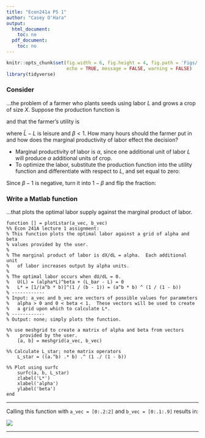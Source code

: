 ```yaml
---
title: "Econ241a PS 1"
author: "Casey O'Hara"
output:
  html_document:
    toc: no
  pdf_document:
    toc: no
---
```


``` r

knitr::opts_chunk$set(fig.width = 6, fig.height = 4, fig.path = 'Figs/',
                      echo = TRUE, message = FALSE, warning = FALSE)
library(tidyverse)
```

### Consider 

...the problem of a farmer who plants seeds using labor $L$ and grows a crop of
size $X$. Suppose the production function is

\begin{align*}
X = \alpha L
\end{align*}

and that the farmer’s utility is

\begin{align*}
U(X, L) = X^\beta + (\bar{L} - L)
\end{align*}

where $\bar{L} - L$ is leisure and $\beta < 1$. How many hours should the farmer put in and how does the
marginal productivity of labor effect the decision? 

* Marginal productivity of labor is $\alpha$, since one additional unit of labor $L$ will produce $\alpha$ additional units of crop.
* To optimize the labor, substitute the production function into the utility function and differentiate with respect to $L$, and set equal to zero:

\begin{align*}
  U(X, L)       &= X^\beta + (\bar{L} - L) = (\alpha L)^\beta + (\bar{L} - L)\\
  \frac{dU}{dL} &= \beta \alpha^\beta L^{\beta - 1} - 1 = 0\\
  L^*           &= \left(\frac{1}{\alpha^\beta \beta}\right)^\frac{1}{\beta-1}
\end{align*}
Since $\beta - 1$ is negative, turn it into $1 - \beta$ and flip the fraction:
\begin{align*}
  L^* = (\alpha^\beta \beta)^\frac{1}{1 - \beta}\\
\end{align*}

### Write a Matlab function 

...that plots the optimal labor supply against the marginal product of labor.

```
function [] = plotLstar(a_vec, b_vec)
%% Econ 241A lecture 1 assignment: 
% This function plots the optimal labor against a grid of alpha and beta
% values provided by the user.
% 
% The marginal product of labor is dX/dL = alpha.  Each additional unit
%   of labor increases output by alpha units.
%
% The optimal labor occurs when dU/dL = 0.  
%   U(L) = (alpha*L)^beta + (L_bar - L) = 0
%   L* = [1/(a^b * b)]^(1 / (b - 1)) = (a^b * b) ^ (1 / (1 - b))
% ------------
% Input: a_vec and b_vec are vectors of possible values for parameters
%   alpha > 0 and 0 < beta < 1.  These vectors will be used to create
%   a grid upon which to calculate L*.
% ------------
% Output: none; simply plots the function.

%% use meshgrid to create a matrix of alpha and beta from vectors
%    provided by the user.
    [a, b] = meshgrid(a_vec, b_vec)

%% Calculate L_star; note matrix operators
    L_star = ((a.^b) .* b) .^ (1 ./ (1 - b))

%% Plot using surfc
    surfc(a, b, L_star)
    zlabel('L*')
    xlabel('alpha')
    ylabel('beta')
end
```

-----

Calling this function with `a_vec = [0:.2:2]` and `b_vec = [0:.1:.9]` results in:

![](asst1_plot_matlab.png)

-----
